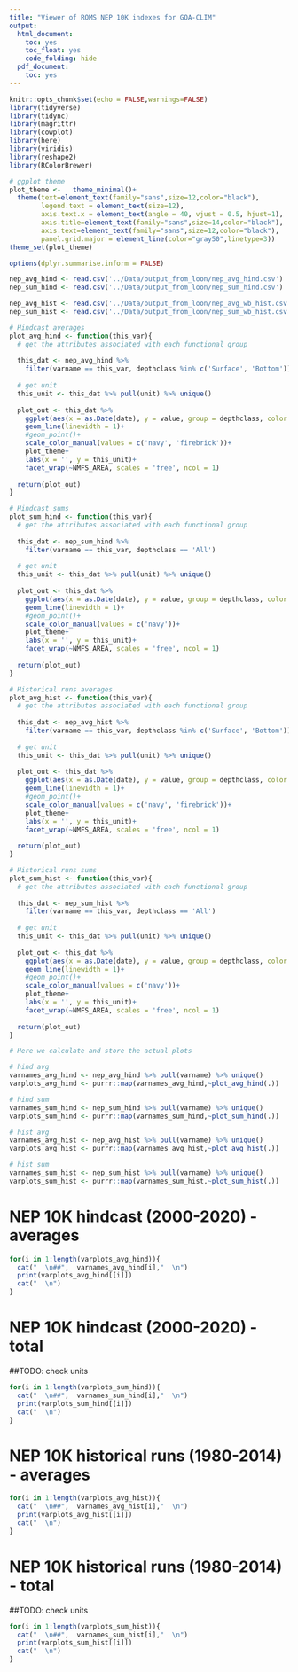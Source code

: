 ```yaml
---
title: "Viewer of ROMS NEP 10K indexes for GOA-CLIM"
output:
  html_document:
    toc: yes
    toc_float: yes
    code_folding: hide
  pdf_document:
    toc: yes
---
```


```r
knitr::opts_chunk$set(echo = FALSE,warnings=FALSE)
library(tidyverse)
library(tidync)
library(magrittr)
library(cowplot)
library(here)
library(viridis)
library(reshape2)
library(RColorBrewer)

# ggplot theme
plot_theme <-   theme_minimal()+
  theme(text=element_text(family="sans",size=12,color="black"),
        legend.text = element_text(size=12),
        axis.text.x = element_text(angle = 40, vjust = 0.5, hjust=1),
        axis.title=element_text(family="sans",size=14,color="black"),
        axis.text=element_text(family="sans",size=12,color="black"),
        panel.grid.major = element_line(color="gray50",linetype=3))
theme_set(plot_theme)

options(dplyr.summarise.inform = FALSE)
```

```r
nep_avg_hind <- read.csv('../Data/output_from_loon/nep_avg_hind.csv')
nep_sum_hind <- read.csv('../Data/output_from_loon/nep_sum_hind.csv')

nep_avg_hist <- read.csv('../Data/output_from_loon/nep_avg_wb_hist.csv')
nep_sum_hist <- read.csv('../Data/output_from_loon/nep_sum_wb_hist.csv')
```

```r
# Hindcast averages 
plot_avg_hind <- function(this_var){
  # get the attributes associated with each functional group
  
  this_dat <- nep_avg_hind %>%
    filter(varname == this_var, depthclass %in% c('Surface', 'Bottom')) 
  
  # get unit
  this_unit <- this_dat %>% pull(unit) %>% unique()
  
  plot_out <- this_dat %>%
    ggplot(aes(x = as.Date(date), y = value, group = depthclass, color = depthclass))+
    geom_line(linewidth = 1)+
    #geom_point()+
    scale_color_manual(values = c('navy', 'firebrick'))+
    plot_theme+
    labs(x = '', y = this_unit)+
    facet_wrap(~NMFS_AREA, scales = 'free', ncol = 1)
  
  return(plot_out)
}

# Hindcast sums 
plot_sum_hind <- function(this_var){
  # get the attributes associated with each functional group
  
  this_dat <- nep_sum_hind %>%
    filter(varname == this_var, depthclass == 'All') 
  
  # get unit
  this_unit <- this_dat %>% pull(unit) %>% unique()
  
  plot_out <- this_dat %>%
    ggplot(aes(x = as.Date(date), y = value, group = depthclass, color = depthclass))+
    geom_line(linewidth = 1)+
    #geom_point()+
    scale_color_manual(values = c('navy'))+
    plot_theme+
    labs(x = '', y = this_unit)+
    facet_wrap(~NMFS_AREA, scales = 'free', ncol = 1)
  
  return(plot_out)
}

# Historical runs averages 
plot_avg_hist <- function(this_var){
  # get the attributes associated with each functional group
  
  this_dat <- nep_avg_hist %>%
    filter(varname == this_var, depthclass %in% c('Surface', 'Bottom')) 
  
  # get unit
  this_unit <- this_dat %>% pull(unit) %>% unique()
  
  plot_out <- this_dat %>%
    ggplot(aes(x = as.Date(date), y = value, group = depthclass, color = depthclass))+
    geom_line(linewidth = 1)+
    #geom_point()+
    scale_color_manual(values = c('navy', 'firebrick'))+
    plot_theme+
    labs(x = '', y = this_unit)+
    facet_wrap(~NMFS_AREA, scales = 'free', ncol = 1)
  
  return(plot_out)
}

# Historical runs sums 
plot_sum_hist <- function(this_var){
  # get the attributes associated with each functional group
  
  this_dat <- nep_sum_hist %>%
    filter(varname == this_var, depthclass == 'All') 
  
  # get unit
  this_unit <- this_dat %>% pull(unit) %>% unique()
  
  plot_out <- this_dat %>%
    ggplot(aes(x = as.Date(date), y = value, group = depthclass, color = depthclass))+
    geom_line(linewidth = 1)+
    #geom_point()+
    scale_color_manual(values = c('navy'))+
    plot_theme+
    labs(x = '', y = this_unit)+
    facet_wrap(~NMFS_AREA, scales = 'free', ncol = 1)
  
  return(plot_out)
}
```

```r
# Here we calculate and store the actual plots

# hind avg
varnames_avg_hind <- nep_avg_hind %>% pull(varname) %>% unique()
varplots_avg_hind <- purrr::map(varnames_avg_hind,~plot_avg_hind(.))

# hind sum
varnames_sum_hind <- nep_sum_hind %>% pull(varname) %>% unique()
varplots_sum_hind <- purrr::map(varnames_sum_hind,~plot_sum_hind(.))

# hist avg
varnames_avg_hist <- nep_avg_hist %>% pull(varname) %>% unique()
varplots_avg_hist <- purrr::map(varnames_avg_hist,~plot_avg_hist(.))

# hist sum
varnames_sum_hist <- nep_sum_hist %>% pull(varname) %>% unique()
varplots_sum_hist <- purrr::map(varnames_sum_hist,~plot_sum_hist(.))
```

# NEP 10K hindcast (2000-2020) - averages {.tabset .tabset-pills}

```r
for(i in 1:length(varplots_avg_hind)){
  cat("  \n##",  varnames_avg_hind[i],"  \n")
  print(varplots_avg_hind[[i]]) 
  cat("  \n")
}
```

# NEP 10K hindcast (2000-2020) - total {.tabset .tabset-pills}

##TODO: check units

```r
for(i in 1:length(varplots_sum_hind)){
  cat("  \n##",  varnames_sum_hind[i],"  \n")
  print(varplots_sum_hind[[i]]) 
  cat("  \n")
}
```

# NEP 10K historical runs (1980-2014) - averages {.tabset .tabset-pills}

```r
for(i in 1:length(varplots_avg_hist)){
  cat("  \n##",  varnames_avg_hist[i],"  \n")
  print(varplots_avg_hist[[i]]) 
  cat("  \n")
}
```

# NEP 10K historical runs (1980-2014) - total {.tabset .tabset-pills}

##TODO: check units

```r
for(i in 1:length(varplots_sum_hist)){
  cat("  \n##",  varnames_sum_hist[i],"  \n")
  print(varplots_sum_hist[[i]]) 
  cat("  \n")
}
```